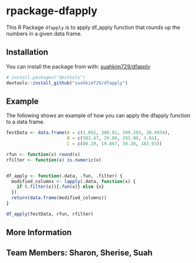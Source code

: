 # rpackage-dfapply
This R Package `dfapply` is to apply df_apply function that rounds up the numbers in a given data frame.


## Installation
You can install the package from with: [suahkim729/dfapply](https://github.com/suahkim729/dfapply)
```r
# install.packages("devtools")
devtools::install_github("suahkim729/dfapply")
```

## Example
The following shows an example of how you can apply the dfapply function to a data frame.
```r
TestData <- data.frame(A = c(1.092, 300.81, 399.203, 20.4934),
                       B = c(503.47, 29.89, 293.90, 3.01),
                       C = c(80.29, 19.867, 39.20, 182.93))

rfun <- function(x) round(x)
rfilter <- function(x) is.numeric(x)


df_apply <- function(.data, .fun, .filter) {
  modified_columns <- lapply(.data, function(x) {
    if (.filter(x)){.fun(x)} else {x}
  })
  return(data.frame(modified_columns))
}

df_apply(TestData, rfun, rfilter)
```
## More Information


## Team Members: Sharon, Sherise, Suah
